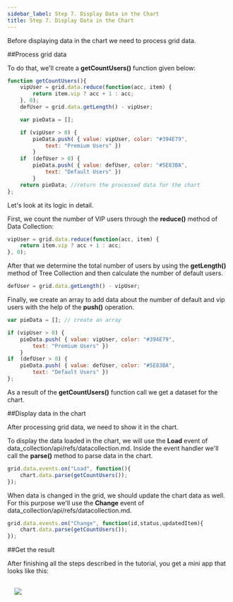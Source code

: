 ```yaml
---
sidebar_label: Step 7. Display Data in the Chart
title: Step 7. Display Data in the Chart
---          
```


Before displaying data in the chart we need to process grid data.

##Process grid data

To do that, we'll create a  <b>getCountUsers()</b> function given below:

~~~js
function getCountUsers(){     
    vipUser = grid.data.reduce(function(acc, item) {    
    	return item.vip ? acc + 1 : acc;           
    }, 0);
    defUser = grid.data.getLength() - vipUser; 

    var pieData = []; 

    if (vipUser > 0) { 
    	pieData.push( { value: vipUser, color: "#394E79", 
        	text: "Premium Users" })
    	}
    if  (defUser > 0) {
    	pieData.push( { value: defUser, color: "#5E83BA", 
            text: "Default Users" })
    	}            
    return pieData; //return the processed data for the chart
};
~~~

Let's look at its logic in detail.

First, we count the number of VIP users through the <b>reduce()</b> method of Data Collection:

~~~js
vipUser = grid.data.reduce(function(acc, item) {    
	return item.vip ? acc + 1 : acc;           
}, 0);
~~~

After that we determine the total number of users by using the <b>getLength()</b> method of Tree Collection and then calculate the number of default users.

~~~js
defUser = grid.data.getLength() - vipUser;
~~~

Finally, we create an array to add data about the number of default and vip users with the help of the <strong>push()</strong> operation. 

~~~js
var pieData = []; // create an array

if (vipUser > 0) { 
	pieData.push( { value: vipUser, color: "#394E79", 
    	text: "Premium Users" })
	}
if  (defUser > 0) {
	pieData.push( { value: defUser, color: "#5E83BA", 
        text: "Default Users" })
};           
~~~

As a result of the <b>getCountUsers()</b> function call we get a dataset for the chart.

##Display data in the chart

After processing grid data, we need to show it in the chart.

To display the data loaded in the chart, we will use the <b>Load</b> event of data_collection/api/refs/datacollection.md. Inside the event handler we'll call the <b>parse()</b> method to parse data in the chart.

~~~js
grid.data.events.on("Load", function(){
	chart.data.parse(getCountUsers());
});
~~~

When data is changed in the grid, we should update the chart data as well. For this purpose we'll use the <b>Change</b> event of data_collection/api/refs/datacollection.md.

~~~js
grid.data.events.on("Change", function(id,status,updatedItem){
	chart.data.parse(getCountUsers());
});
~~~

##Get the result

After finishing all the steps described in the tutorial, you get a mini app that looks like this:

<img style="margin: 16px" src="tutorial/basic_application/chart.png"/>

<div id="tutorial_step">
    <a id="next_step" href="tutorial/index.md"></a>
</div>


